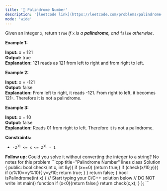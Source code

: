 ```yaml
---
title: '🧩 Palindrome Number'
description: '[leetcode link](https://leetcode.com/problems/palindrome-number/description/)'
mode: 'wide'
---
```

<Tabs>
  <Tab title="Question" icon="circle-question" iconType="regular">
    <Card>
      <p>Given an integer <code>x</code>, return <code>true</code><em> if </em><code>x</code><em> is a </em><span data-keyword="palindrome-integer"><em><strong>palindrome</strong></em></span><em>, and </em><code>false</code><em> otherwise</em>.</p>   <p><strong class="example">Example 1:</strong></p>   <strong>Input:</strong> x = 121 <br/> <strong>Output:</strong> true <br/> <strong>Explanation:</strong> 121 reads as 121 from left to right and from right to left.   <p><strong class="example">Example 2:</strong></p>   <strong>Input:</strong> x = -121 <br/> <strong>Output:</strong> false <br/> <strong>Explanation:</strong> From left to right, it reads -121. From right to left, it becomes 121-. Therefore it is not a palindrome.   <p><strong class="example">Example 3:</strong></p>   <strong>Input:</strong> x = 10 <br/> <strong>Output:</strong> false <br/> <strong>Explanation:</strong> Reads 01 from right to left. Therefore it is not a palindrome.    <p><strong>Constraints:</strong></p>  <ul>  <li><code>-2<sup>31</sup>&nbsp;&lt;= x &lt;= 2<sup>31</sup>&nbsp;- 1</code></li> </ul>   <strong>Follow up:</strong> Could you solve it without converting the integer to a string?
    </Card>
  </Tab>
  <Tab title="Solution" icon="lightbulb" iconType="regular" >
    <Card>
      No notes for this problem
    </Card>
  <Expandable title="code">
    <CodeGroup dropdown>
```cpp title="Palindrome Number" lines
class Solution {
public:
    bool check(int x, int &y){
        if (x==0) {return true;}
        if (check(x/10,y)){
            if (x%10==y%10){
                y=y/10;
                return true;
            }
        }
        return false;
    }
    bool isPalindrome(int x) {
        // Start typing your C/C++ solution below
        // DO NOT write int main() function
        if (x<0){return false;}
        return check(x,x);
    }
};
```
    </CodeGroup>
  </Expandable>
  </Tab>
</Tabs>